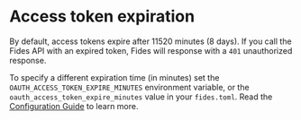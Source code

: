 
# Access token expiration

By default, access tokens expire after 11520 minutes (8 days). If you call the Fides API with an expired token, Fides will response with a `401` unauthorized response.

To specify a different expiration time (in minutes) set the `OAUTH_ACCESS_TOKEN_EXPIRE_MINUTES` environment variable, or the `oauth_access_token_expire_minutes` value in your `fides.toml`. Read the [Configuration Guide](/dev-docs/configuration/configuration) to learn more.
